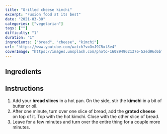 ```yaml
---
title: "Grilled cheese kimchi"
excerpt: "Fusion food at its best"
date: "2021-03-30"
categories: ["vegetarian"]
tags: [""]
difficulty: "1"
duration: "1"
ingredients: ["bread", "cheese", "kimchi"]
url: "https://www.youtube.com/watch?v=OvJ9CRxl8e4"
coverImage: "https://images.unsplash.com/photo-1608949621376-52ed96d6bf52?ixlib=rb-1.2.1&ixid=MXwxMjA3fDB8MHxwaG90by1wYWdlfHx8fGVufDB8fHw%3D&auto=format&fit=crop&w=700&q=72"
---
```


## Ingredients

<ul>
  <Ingredient i="kimchi" />
  <Ingredient i="bread" />
  <Ingredient i="cheese (that melts well), grated" />
</ul>

## Instructions

1. Add your **bread slices** in a hot pan. On the side, stir the **kimchi** in a bit of butter or oil.
2. After one minute, turn over one slice of bread, add the **grated cheese** on top of it. Top with the hot kimchi. Close with the other slice of bread.
3. Leave for a few minutes and turn over the entire thing for a couple more minutes.
